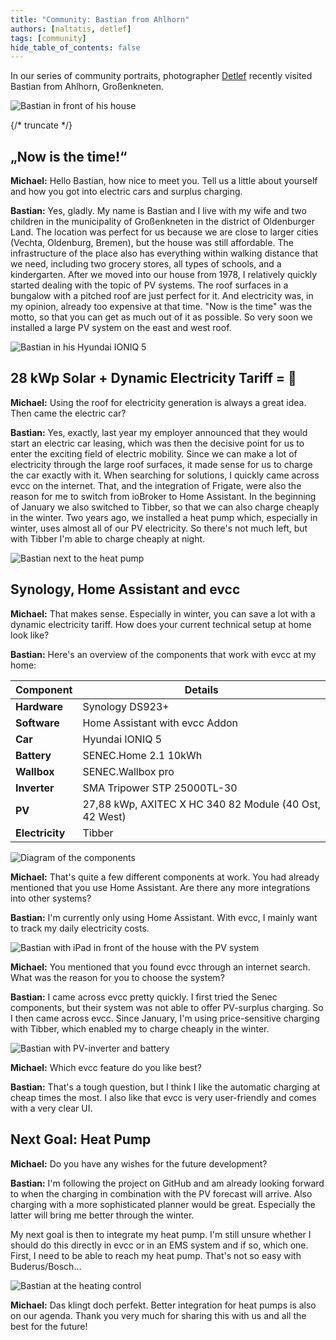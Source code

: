 ```yaml
---
title: "Community: Bastian from Ahlhorn"
authors: [naltatis, detlef]
tags: [community]
hide_table_of_contents: false
---
```


In our series of community portraits, photographer [Detlef](https://hee.se) recently visited Bastian from Ahlhorn, Großenkneten.

![Bastian in front of his house](./bastian-vor-haus.webp)

{/* truncate */}

## „Now is the time!“

**Michael:** Hello Bastian, how nice to meet you.
Tell us a little about yourself and how you got into electric cars and surplus charging.

**Bastian:** Yes, gladly.
My name is Bastian and I live with my wife and two children in the municipality of Großenkneten in the district of Oldenburger Land.
The location was perfect for us because we are close to larger cities (Vechta, Oldenburg, Bremen), but the house was still affordable.
The infrastructure of the place also has everything within walking distance that we need, including two grocery stores, all types of schools, and a kindergarten.
After we moved into our house from 1978, I relatively quickly started dealing with the topic of PV systems.
The roof surfaces in a bungalow with a pitched roof are just perfect for it.
And electricity was, in my opinion, already too expensive at that time.
"Now is the time" was the motto, so that you can get as much out of it as possible.
So very soon we installed a large PV system on the east and west roof.

![Bastian in his Hyundai IONIQ 5](./bastian-in-ioniq5.webp)

## 28 kWp Solar + Dynamic Electricity Tariff = 💚

**Michael:** Using the roof for electricity generation is always a great idea.
Then came the electric car?

**Bastian:** Yes, exactly, last year my employer announced that they would start an electric car leasing, which was then the decisive point for us to enter the exciting field of electric mobility.
Since we can make a lot of electricity through the large roof surfaces, it made sense for us to charge the car exactly with it.
When searching for solutions, I quickly came across evcc on the internet.
That, and the integration of Frigate, were also the reason for me to switch from ioBroker to Home Assistant.
In the beginning of January we also switched to Tibber, so that we can also charge cheaply in the winter.
Two years ago, we installed a heat pump which, especially in winter, uses almost all of our PV electricity.
So there's not much left, but with Tibber I'm able to charge cheaply at night.

![Bastian next to the heat pump](./bastian-neben-waermepumpe.webp)

## Synology, Home Assistant and evcc

**Michael:** That makes sense.
Especially in winter, you can save a lot with a dynamic electricity tariff.
How does your current technical setup at home look like?

**Bastian:** Here's an overview of the components that work with evcc at my home:

| **Component** | **Details** |
|----------------|-------------|
| **Hardware**   | Synology DS923+ |
| **Software**   | Home Assistant with evcc Addon |
| **Car**       | Hyundai IONIQ 5 |
| **Battery**   | SENEC.Home 2.1 10kWh |
| **Wallbox**    | SENEC.Wallbox pro |
| **Inverter** | SMA Tripower STP 25000TL-30 |
| **PV**         | 27,88 kWp, AXITEC X HC 340 82 Module (40 Ost, 42 West) |
| **Electricity**      | Tibber |

![Diagram of the components](./bastian-diagram.svg)

**Michael:** That's quite a few different components at work.
You had already mentioned that you use Home Assistant.
Are there any more integrations into other systems?

**Bastian:** I'm currently only using Home Assistant.
With evcc, I mainly want to track my daily electricity costs.

![Bastian with iPad in front of the house with the PV system](./bastian-mit-ipad-vor-pv.webp)

**Michael:** You mentioned that you found evcc through an internet search.
What was the reason for you to choose the system?

**Bastian:** I came across evcc pretty quickly.
I first tried the Senec components, but their system was not able to offer PV-surplus charging.
So I then came across evcc.
Since January, I'm using price-sensitive charging with Tibber, which enabled my to charge cheaply in the winter.

![Bastian with PV-inverter and battery](./bastian-mit-wechselrichter-und-speicher.webp)

**Michael:** Which evcc feature do you like best?

**Bastian:** That's a tough question, but I think I like the automatic charging at cheap times the most.
I also like that evcc is very user-friendly and comes with a very clear UI.

## Next Goal: Heat Pump

**Michael:** Do you have any wishes for the future development?

**Bastian:** I'm following the project on GitHub and am already looking forward to when the charging in combination with the PV forecast will arrive.
Also charging with a more sophisticated planner would be great.
Especially the latter will bring me better through the winter.

My next goal is then to integrate my heat pump.
I'm still unsure whether I should do this directly in evcc or in an EMS system and if so, which one.
First, I need to be able to reach my heat pump.
That's not so easy with Buderus/Bosch…

![Bastian at the heating control](./bastian-an-heizung.webp)

**Michael:** Das klingt doch perfekt.
Better integration for heat pumps is also on our agenda.
Thank you very much for sharing this with us and all the best for the future!

